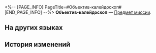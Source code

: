 <%-- [PAGE_INFO]
PageTitle=#Объектив-калейдоскоп#
[END_PAGE_INFO] --%>
{{Предмет Инфобокс
|id          = 140518
|Изображение = Предмет Объектив-калейдоскоп.png
|Тип         = Предмет миссии
|Инвентарь   = Миссии
|Редкость    = 3
|Эффект      = 
|Описание    = Объектив для камеры, подаренный Искоркой. Вы до сих пор не понимаете его истинное предназначение.
}}
{{Описание|''«Преходящие, никогда не повторяющиеся. Попытки запечатлеть калейдоскоп ярких мгновений тщетны?»''}}
'''Объектив-калейдоскоп''' — [[Предмет миссии]].

==На других языках==
{{На других языках
|en   = "Camereidoscope"
|zhs  = 「镜头万花筒」
|zht  = 「鏡頭萬花筒」
|ja   = 「万華鏡レンズ」
|ko   = 「만화경 렌즈」
|es   = Lentedoscopio
|fr   = «&nbsp;Caméreiodscope&nbsp;»
|ru   = Объектив-калейдоскоп
|th   = เลนส์กล้องสลับลาย
|vi   = Ống Kính Vạn Hoa
|de   = „Kamereidoskop“
|id   = "Kameraleidoskop"
|pt   = "Camereidoscópio"
}}

==История изменений==
{{История изменений|3.5}}